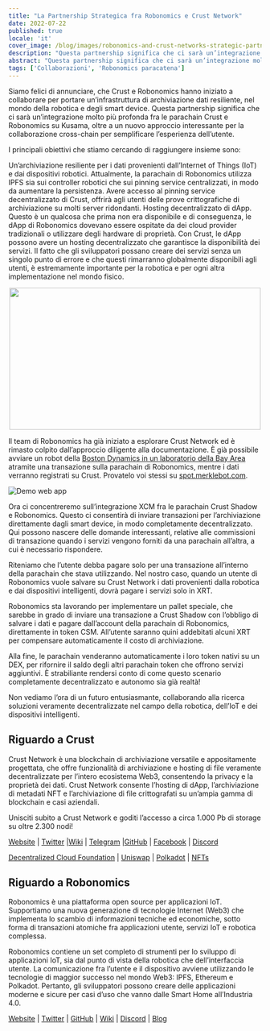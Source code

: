 ```yaml
---
title: "La Partnership Strategica fra Robonomics e Crust Network"
date: 2022-07-22
published: true
locale: 'it'
cover_image: /blog/images/robonomics-and-crust-networks-strategic-partnership/cover.png
description: "Questa partnership significa che ci sarà un’integrazione molto più profonda fra le parachain Crust e Robonomics su Kusama, oltre a un nuovo approccio interessante per la collaborazione cross-chain per semplificare l’esperienza dell’utente."
abstract: "Questa partnership significa che ci sarà un’integrazione molto più profonda fra le parachain Crust e Robonomics su Kusama, oltre a un nuovo approccio interessante per la collaborazione cross-chain per semplificare l’esperienza dell’utente."
tags: ['Collaborazioni', 'Robonomics paracatena']
---
```



Siamo felici di annunciare, che Crust e Robonomics hanno iniziato a collaborare per portare un’infrastruttura di archiviazione dati resiliente, nel mondo della robotica e degli smart device. Questa partnership significa che ci sarà un’integrazione molto più profonda fra le parachain Crust e Robonomics su Kusama, oltre a un nuovo approccio interessante per la collaborazione cross-chain per semplificare l’esperienza dell’utente.

I principali obiettivi che stiamo cercando di raggiungere insieme sono:

<RoboList>
    <RoboListItem>
        Un’archiviazione resiliente per i dati provenienti dall’Internet of Things (IoT) e dai dispositivi robotici. Attualmente, la parachain di Robonomics utilizza IPFS sia sui controller robotici che sui pinning service centralizzati, in modo da aumentare la persistenza. Avere accesso al pinning service decentralizzato di Crust, offrirà agli utenti delle prove crittografiche di archiviazione su molti server ridondanti.
    </RoboListItem>
    <RoboListItem>
        Hosting decentralizzato di dApp. Questo è un qualcosa che prima non era disponibile e di conseguenza, le dApp di Robonomics dovevano essere ospitate da dei cloud provider tradizionali o utilizzare degli hardware di proprietà. Con Crust, le dApp possono avere un hosting decentralizzato che garantisce la disponibilità dei servizi. Il fatto che gli sviluppatori possano creare dei servizi senza un singolo punto di errore e che questi rimarranno globalmente disponibili agli utenti, è estremamente importante per la robotica e per ogni altra implementazione nel mondo fisico.
    </RoboListItem>
</RoboList>

<p align="center">
  <img width="500" height="282" src="/blog/imagesrobonomics-and-crust-networks-strategic-partnership/spot.gif" />
</p>

Il team di Robonomics ha già iniziato a esplorare Crust Network ed è rimasto colpito dall’approccio diligente alla documentazione. È già possibile avviare un robot della [Boston Dynamics in un laboratorio della Bay Area](https://spot.merklebot.com) atramite una transazione sulla parachain di Robonomics, mentre i dati verranno registrati su Crust. Provatelo voi stessi su [spot.merklebot.com](https://spot.merklebot.com).

![Demo web app](/blog/images/robonomics-and-crust-networks-strategic-partnership/demo.png)

Ora ci concentreremo sull’integrazione XCM fra le parachain Crust Shadow e Robonomics. Questo ci consentirà di inviare transazioni per l’archiviazione direttamente dagli smart device, in modo completamente decentralizzato. Qui possono nascere delle domande interessanti, relative alle commissioni di transazione quando i servizi vengono forniti da una parachain all’altra, a cui è necessario rispondere.

Riteniamo che l’utente debba pagare solo per una transazione all’interno della parachain che stava utilizzando. Nel nostro caso, quando un utente di Robonomics vuole salvare su Crust Network i dati provenienti dalla robotica e dai dispositivi intelligenti, dovrà pagare i servizi solo in XRT.

Robonomics sta lavorando per implementare un pallet speciale, che sarebbe in grado di inviare una transazione a Crust Shadow con l’obbligo di salvare i dati e pagare dall’account della parachain di Robonomics, direttamente in token CSM. All’utente saranno quini addebitati alcuni XRT per compensare automaticamente il costo di archiviazione.

Alla fine, le parachain venderanno automaticamente i loro token nativi su un DEX, per rifornire il saldo degli altri parachain token che offrono servizi aggiuntivi. È strabiliante rendersi conto di come questo scenario completamente decentralizzato e autonomo sia già realtà!

Non vediamo l’ora di un futuro entusiasmante, collaborando alla ricerca soluzioni veramente decentralizzate nel campo della robotica, dell’IoT e dei dispositivi intelligenti.

## Riguardo a Crust

Crust Network è una blockchain di archiviazione versatile e appositamente progettata, che offre funzionalità di archiviazione e hosting di file veramente decentralizzate per l’intero ecosistema Web3, consentendo la privacy e la proprietà dei dati. Crust Network consente l’hosting di dApp, l’archiviazione di metadati NFT e l’archiviazione di file crittografati su un’ampia gamma di blockchain e casi aziendali.

Unisciti subito a Crust Network e goditi l’accesso a circa 1.000 Pb di storage su oltre 2.300 nodi!

[Website](https://crust.network/) | [Twitter](https://twitter.com/CommunityCrust) |[Wiki](https://wiki.crust.network/) | [Telegram](https://t.me/CrustNetwork) |[GitHub](https://github.com/crustio) | [Facebook](https://www.facebook.com/CrustNetwork/) | [Discord](https://discord.gg/wjDDpb5)

[Decentralized Cloud Foundation](https://decloudf.com/) | [Uniswap](https://medium.com/crustnetwork/decentralized-uniswap-interface-hosting-on-ipfs-18a78d1209ac) | [Polkadot](https://dotapps.io/) | [NFTs](https://medium.com/@bluna.io/bluna-future-of-metaverse-b7fc96fcff6a)

## Riguardo a Robonomics

Robonomics è una piattaforma open source per applicazioni IoT. Supportiamo una nuova generazione di tecnologie Internet (Web3) che implementa lo scambio di informazioni tecniche ed economiche, sotto forma di transazioni atomiche fra applicazioni utente, servizi IoT e robotica complessa.

Robonomics contiene un set completo di strumenti per lo sviluppo di applicazioni IoT, sia dal punto di vista della robotica che dell’interfaccia utente. La comunicazione fra l’utente e il dispositivo avviene utilizzando le tecnologie di maggior successo nel mondo Web3: IPFS, Ethereum e Polkadot. Pertanto, gli sviluppatori possono creare delle applicazioni moderne e sicure per casi d’uso che vanno dalle Smart Home all’Industria 4.0.

[Website](https://robonomics.network) | [Twitter](https://twitter.com/AIRA_Robonomics) | [GitHub](https://github.com/airalab/) | [Wiki](https://wiki.robonomics.network/en/) | [Discord](https://discord.gg/PuBEDkTzSx) | [Blog](https://robonomics.network/blog/)
